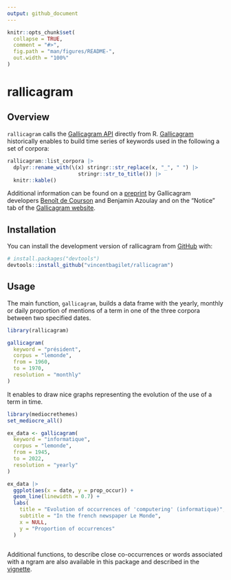 ```yaml
---
output: github_document
---
```


<!-- README.md is generated from README.Rmd. Please edit that file -->

```r
knitr::opts_chunk$set(
  collapse = TRUE,
  comment = "#>",
  fig.path = "man/figures/README-",
  out.width = "100%"
)
```

# rallicagram

<!-- badges: start -->
<!-- badges: end -->

## Overview

`rallicagram` calls the [Gallicagram API](https://regicid.github.io/api) directly from R. [Gallicagram](https://shiny.ens-paris-saclay.fr/app/gallicagram) historically enables to build time series of keywords used in the following a set of corpora:

```r
rallicagram::list_corpora |> 
  dplyr::rename_with(\(x) stringr::str_replace(x, "_", " ") |>  
                       stringr::str_to_title()) |> 
  knitr::kable()
```

Additional information can be found on a [preprint](https://osf.io/preprints/socarxiv/84bf3/) by Gallicagram developers [
Benoît de Courson](https://regicid.github.io/) and Benjamin Azoulay and on the "Notice" tab of the [Gallicagram website](https://shiny.ens-paris-saclay.fr/app/gallicagram).

## Installation

You can install the development version of rallicagram from [GitHub](https://github.com/vincentbagilet/rallicagram) with:

``` r
# install.packages("devtools")
devtools::install_github("vincentbagilet/rallicagram")
```

## Usage

The main function, `gallicagram`, builds a data frame with the yearly, monthly or daily proportion of mentions of a term in one of the three corpora between two specified dates.

```r
library(rallicagram)

gallicagram(
  keyword = "président", 
  corpus = "lemonde", 
  from = 1960, 
  to = 1970,
  resolution = "monthly"
)
```

It enables to draw nice graphs representing the evolution of the use of a term in time.

```r
library(mediocrethemes)
set_mediocre_all()

ex_data <- gallicagram(
  keyword = "informatique", 
  corpus = "lemonde", 
  from = 1945, 
  to = 2022,
  resolution = "yearly"
)

ex_data |> 
  ggplot(aes(x = date, y = prop_occur)) + 
  geom_line(linewidth = 0.7) +
  labs(
    title = "Evolution of occurrences of 'computering' (informatique)",
    subtitle = "In the french newspaper Le Monde",
    x = NULL,
    y = "Proportion of occurrences"
  )
  
```


Additional functions, to describe close co-occurrences or words associated with a ngram are also available in this package and described in the [vignette](articles/rallicagram.html).
